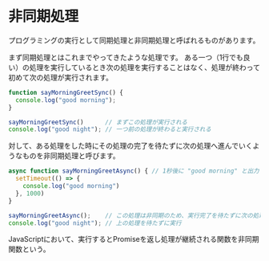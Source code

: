 ---
---

# 非同期処理

プログラミングの実行として同期処理と非同期処理と呼ばれるものがあります。

まず同期処理とはこれまでやってきたような処理です。
ある一つ（1行でも良い）の処理を実行しているとき次の処理を実行することはなく、処理が終わって初めて次の処理が実行されます。

```javascript
function sayMorningGreetSync() {
  console.log("good morning");
}

sayMorningGreetSync()      // まずこの処理が実行される
console.log("good night"); // 一つ前の処理が終わると実行される
```

対して、ある処理をした時にその処理の完了を待たずに次の処理へ進んでいくようなものを非同期処理と呼びます。

```javascript
async function sayMorningGreetAsync() { // 1秒後に "good morning" と出力する関数
  setTimeout(() => {
    console.log("good morning")
  }, 1000)
}

sayMorningGreetAsync();    // この処理は非同期のため、実行完了を待たずに次の処理に進む
console.log("good night"); // 上の処理を待たずに実行
```

JavaScriptにおいて、実行するとPromiseを返し処理が継続される関数を非同期関数という。

